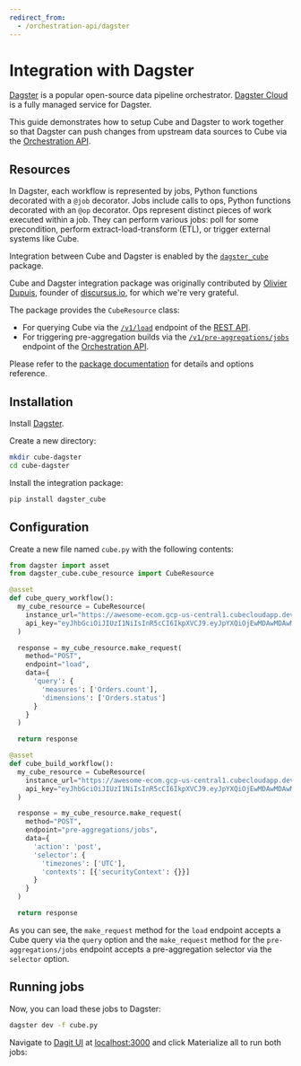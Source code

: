 ```yaml
---
redirect_from:
  - /orchestration-api/dagster
---
```


# Integration with Dagster

[Dagster][dagster] is a popular open-source data pipeline orchestrator. [Dagster
Cloud][dagster-cloud] is a fully managed service for Dagster.

This guide demonstrates how to setup Cube and Dagster to work together so that
Dagster can push changes from upstream data sources to Cube via the
[Orchestration API][ref-orchestration-api].

## Resources

In Dagster, each workflow is represented by jobs, Python functions decorated
with a `@job` decorator. Jobs include calls to ops, Python functions decorated
with an `@op` decorator. Ops represent distinct pieces of work executed within a
job. They can perform various jobs: poll for some precondition, perform
extract-load-transform (ETL), or trigger external systems like Cube.

Integration between Cube and Dagster is enabled by the
[`dagster_cube`][github-dagster-cube] package.

<InfoBox>

Cube and Dagster integration package was originally contributed by
[Olivier Dupuis](https://github.com/olivierdupuis), founder of
[discursus.io](https://www.discursus.io), for which we're very grateful.

</InfoBox>

The package provides the `CubeResource` class:

- For querying Cube via the [`/v1/load`][ref-load-endpoint] endpoint of the
  [REST API][ref-rest-api].
- For triggering pre-aggregation builds via the
  [`/v1/pre-aggregations/jobs`][ref-ref-jobs-endpoint] endpoint of the
  [Orchestration API][ref-orchestration-api].

Please refer to the [package documentation][github-dagster-cube-docs] for
details and options reference.

## Installation

Install [Dagster][dagster-docs-install].

Create a new directory:

```bash
mkdir cube-dagster
cd cube-dagster
```

Install the integration package:

```bash
pip install dagster_cube
```

## Configuration

Create a new file named `cube.py` with the following contents:

```python
from dagster import asset
from dagster_cube.cube_resource import CubeResource

@asset
def cube_query_workflow():
  my_cube_resource = CubeResource(
    instance_url="https://awesome-ecom.gcp-us-central1.cubecloudapp.dev/cubejs-api/v1/",
    api_key="eyJhbGciOiJIUzI1NiIsInR5cCI6IkpXVCJ9.eyJpYXQiOjEwMDAwMDAwMDAsImV4cCI6NTAwMDAwMDAwMH0.OHZOpOBVKr-sCwn8sbZ5UFsqI3uCs6e4omT7P6WVMFw"
  )

  response = my_cube_resource.make_request(
    method="POST",
    endpoint="load",
    data={
      'query': {
        'measures': ['Orders.count'],
        'dimensions': ['Orders.status']
      }
    }
  )

  return response

@asset
def cube_build_workflow():
  my_cube_resource = CubeResource(
    instance_url="https://awesome-ecom.gcp-us-central1.cubecloudapp.dev/cubejs-api/v1/",
    api_key="eyJhbGciOiJIUzI1NiIsInR5cCI6IkpXVCJ9.eyJpYXQiOjEwMDAwMDAwMDAsImV4cCI6NTAwMDAwMDAwMH0.OHZOpOBVKr-sCwn8sbZ5UFsqI3uCs6e4omT7P6WVMFw"
  )

  response = my_cube_resource.make_request(
    method="POST",
    endpoint="pre-aggregations/jobs",
    data={
      'action': 'post',
      'selector': {
        'timezones': ['UTC'],
        'contexts': [{'securityContext': {}}]
      }
    }
  )

  return response
```

As you can see, the `make_request` method for the `load` endpoint accepts a Cube
query via the `query` option and the `make_request` method for the
`pre-aggregations/jobs` endpoint accepts a pre-aggregation selector via the
`selector` option.

## Running jobs

Now, you can load these jobs to Dagster:

```bash
dagster dev -f cube.py
```

Navigate to [Dagit UI][dagster-docs-dagit] at
[localhost:3000](http://localhost:3000) and click <Btn>Materialize all</Btn> to
run both jobs:

<Screenshot src="https://ucarecdn.com/948e700f-92c5-4103-ad27-4c3db1bc9e49/" />

[dagster]: https://dagster.io
[dagster-cloud]: https://dagster.io/cloud
[dagster-docs-install]: https://docs.dagster.io/getting-started/install
[dagster-docs-dagit]: https://docs.dagster.io/concepts/webserver/ui
[github-dagster-cube]: https://github.com/discursus-data/dagster-cube
[github-dagster-cube-docs]:
  https://github.com/discursus-data/dagster-cube/blob/main/README.md
[ref-load-endpoint]: /reference/rest-api#v1load
[ref-ref-jobs-endpoint]: /reference/rest-api#v1pre-aggregationsjobs
[ref-rest-api]: /product/apis-integrations/rest-api
[ref-orchestration-api]: /product/apis-integrations/orchestration-api
